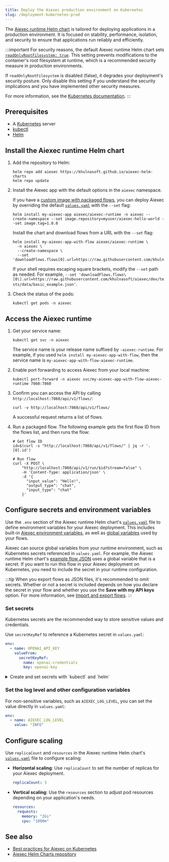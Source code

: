 ```yaml
---
title: Deploy the Aiexec production environment on Kubernetes
slug: /deployment-kubernetes-prod
---
```



The [Aiexec runtime Helm chart](https://gitlab.com/khulnasoft/aiexec-helm-charts/blob/main/charts/aiexec-runtime) is tailored for deploying applications in a production environment. It is focused on stability, performance, isolation, and security to ensure that applications run reliably and efficiently.

:::important
For security reasons, the default Aiexec runtime Helm chart sets [`readOnlyRootFilesystem: true`](https://gitlab.com/khulnasoft/aiexec-helm-charts/blob/main/charts/aiexec-runtime/values.yaml#L46). This setting prevents modifications to the container's root filesystem at runtime, which is a recommended security measure in production environments.

If `readOnlyRootFilesystem` is disabled (false), it degrades your deployment's security posture. Only disable this setting if you understand the security implications and you have implemented other security measures.

For more information, see the [Kubernetes documentation](https://kubernetes.io/docs/tasks/configure-pod-container/security-context/).
:::

## Prerequisites

- A [Kubernetes](https://kubernetes.io/docs/setup/) server
- [kubectl](https://kubernetes.io/docs/tasks/tools/#kubectl)
- [Helm](https://helm.sh/docs/intro/install/)

## Install the Aiexec runtime Helm chart

1. Add the repository to Helm:

    ```shell
    helm repo add aiexec https://khulnasoft.github.io/aiexec-helm-charts
    helm repo update
    ```

2. Install the Aiexec app with the default options in the `aiexec` namespace.

    <Tabs groupId="">
    <TabItem value="Install chart with custom image" label="Install chart with custom image" default>

    If you have a [custom image with packaged flows](/deployment-docker#package-your-flow-as-a-docker-image), you can deploy Aiexec by overriding the default [`values.yaml`](https://gitlab.com/khulnasoft/aiexec-helm-charts/blob/main/charts/aiexec-runtime/values.yaml) with the `--set` flag:

    ```shell
    helm install my-aiexec-app aiexec/aiexec-runtime -n aiexec --create-namespace --set image.repository=myuser/aiexec-hello-world --set image.tag=1.0.0
    ```

    </TabItem>
    <TabItem value="Install chart and download flow" label="Install chart and download flow">

    Install the chart and download flows from a URL with the `--set` flag:

    ```shell
    helm install my-aiexec-app-with-flow aiexec/aiexec-runtime \
      -n aiexec \
      --create-namespace \
      --set 'downloadFlows.flows[0].url=https://raw.githubusercontent.com/khulnasoft/aiexec/dev/tests/data/basic_example.json'
    ```

    If your shell requires escaping square brackets, modify the `--set` path as needed.
    For example, `--set 'downloadFlows.flows\[0\].url=https://raw.githubusercontent.com/khulnasoft/aiexec/dev/tests/data/basic_example.json'`.

    </TabItem>
    </Tabs>

3. Check the status of the pods:

    ```shell
    kubectl get pods -n aiexec
    ```

## Access the Aiexec runtime

1. Get your service name:

    ```shell
    kubectl get svc -n aiexec
    ```

    The service name is your release name suffixed by `-aiexec-runtime`. For example, if you used `helm install my-aiexec-app-with-flow`, then the service name is `my-aiexec-app-with-flow-aiexec-runtime`.

2. Enable port forwarding to access Aiexec from your local machine:

    ```shell
    kubectl port-forward -n aiexec svc/my-aiexec-app-with-flow-aiexec-runtime 7860:7860
    ```

3. Confirm you can access the API by calling `http://localhost:7860/api/v1/flows/`:

    ```shell
    curl -v http://localhost:7860/api/v1/flows/
    ```

    A successful request returns a list of flows.

4. Run a packaged flow.
The following example gets the first flow ID from the flows list, and then runs the flow:

    ```shell
    # Get flow ID
    id=$(curl -s "http://localhost:7860/api/v1/flows/" | jq -r '.[0].id')

    # Run flow
    curl -X POST \
        "http://localhost:7860/api/v1/run/$id?stream=false" \
        -H 'Content-Type: application/json' \
        -d '{
          "input_value": "Hello!",
          "output_type": "chat",
          "input_type": "chat"
        }'
    ```

## Configure secrets and environment variables

Use the `.env` section of the Aiexec runtime Helm chart's [`values.yaml`](https://gitlab.com/khulnasoft/aiexec-helm-charts/blob/main/charts/aiexec-runtime/values.yaml) file to define environment variables for your Aiexec deployment.
This includes built-in [Aiexec environment variables](/environment-variables), as well as [global variables](/configuration-global-variables) used by your flows.

Aiexec can source global variables from your runtime environment, such as Kubernetes secrets referenced in `values.yaml`.
For example, the Aiexec runtime Helm chart's [example flow JSON](https://raw.githubusercontent.com/khulnasoft/aiexec-helm-charts/refs/heads/main/examples/flows/basic-prompting-hello-world.json) uses a global variable that is a secret.
If you want to run this flow in your Aiexec deployment on Kubernetes, you need to include the secret in your runtime configuration.

:::tip
When you export flows as JSON files, it's recommended to omit secrets.
Whether or not a secret is included depends on how you declare the secret in your flow and whether you use the **Save with my API keys** option.
For more information, see [Import and export flows](/concepts-flows-import).
:::

### Set secrets

Kubernetes secrets are the recommended way to store sensitive values and credentials.

Use `secretKeyRef` to reference a Kubernetes secret in `values.yaml`:

```yaml
env:
  - name: OPENAI_API_KEY
    valueFrom:
      secretKeyRef:
        name: openai-credentials
        key: openai-key
```

<details>
<summary>Create and set secrets with `kubectl` and `helm`</summary>

You can use `kubectl` and `helm` commands to create and set secrets:

1. Create a secret:

    ```shell
    kubectl create secret generic openai-credentials \
      --namespace aiexec \
      --from-literal=OPENAI_API_KEY=sk...
    ```

2. Verify the secret exists:

    ```shell
    kubectl get secrets -n aiexec openai-credentials
    ```

    The result is encrypted.

3. Upgrade the Helm release to use the secret:

    ```shell
    helm upgrade my-aiexec-app-image aiexec/aiexec-runtime -n aiexec \
      --reuse-values \
      --set "extraEnv[0].name=OPENAI_API_KEY" \
      --set "extraEnv[0].valueFrom.secretKeyRef.name=openai-credentials" \
      --set "extraEnv[0].valueFrom.secretKeyRef.key=OPENAI_API_KEY"
    ```

    Escape square brackets if required by your shell.

</details>

### Set the log level and other configuration variables

For non-sensitive variables, such as `AIEXEC_LOG_LEVEL`, you can set the value directly in `values.yaml`:

```yaml
env:
  - name: AIEXEC_LOG_LEVEL
    value: "INFO"
```

## Configure scaling

Use `replicaCount` and `resources` in the Aiexec runtime Helm chart's [`values.yaml`](https://gitlab.com/khulnasoft/aiexec-helm-charts/blob/main/charts/aiexec-runtime/values.yaml) file to configure scaling:

* **Horizontal scaling**: Use `replicaCount` to set the number of replicas for your Aiexec deployment.

    ```yaml
    replicaCount: 3
    ```

* **Vertical scaling**: Use the `resources` section to adjust pod resources depending on your application's needs.

    ```yaml
    resources:
      requests:
        memory: "2Gi"
        cpu: "1000m"
    ```

## See also

* [Best practices for Aiexec on Kubernetes](/deployment-prod-best-practices)
* [Aiexec Helm Charts repository](https://gitlab.com/khulnasoft/aiexec-helm-charts)